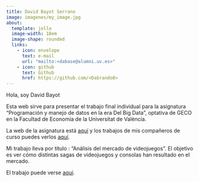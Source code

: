 ---
title: David Bayot Serrano            
image: imagenes/my_image.jpg     
about:
  template: jolla       
  image-width: 18em         
  image-shape: rounded    
  links:
    - icon: envelope
      text: e-mail
      url: "mailto:<dabase@alumni.uv.es>"           
    - icon: github
      text: Github
      href: https://github.com/<Dabrando8>       
---
        
Hola, soy David Bayot
      
Esta web sirve para presentar el trabajo final individual para la asignatura "Programación y manejo de datos en la era Del Big Data", optativa de GECO en la Facultad de Economía de la Universitat de València.

La web de la asignatura está [aquí](https://perezp44.github.io/intro-ds-23-24-web/){target="_blank"} y los trabajos de mis compañeros de curso puedes verlos [aquí](https://perezp44.github.io/intro-ds-23-24-web/05-trabajos-estudiantes.html){target="_blank"}.


Mi trabajo lleva por título : "Análisis del mercado de videojuegos". El objetivo es ver cómo distintas sagas de videojuegos y consolas han resultado en el mercado.


El trabajo puede verse [aquí](my_trabajo_BigData.html).